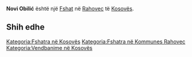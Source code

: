 {{Fshat në Kosovës
 | Emri                = Novi Obilić
| srp_N_name = Novi Obilić
| srp_N_FULL_NAME_RO = Novi Obilić
| srp_N_FULL_NAME_ND_RO = Novi Obilic
| srp_N_SORT_NAME_RG = NOVIOBILIC
| srp_N_FULL_NAME_RG = Novi Obilić
| srp_N_FULL_NAME_ND_RG = Novi Obilic

 | Emri (Rasa dhanore) = 
 | Figura              = 
 | Shteti              = Kosovo
 | Komuna              = Rahovec
 | Kodi postar         = 
 | Sipërfaqja          = 

 | Popullsia           = 

 | Regj. i popullsisë  = 
 | Dend. e popullsisë  = 
 | Faqja zyrtare       = 
 <!--- Koordinatat ----> 
 | Gjerësia            = 42.677915
 | Gjatësia            = 21.100651
 | Lartësia            = 
}}
'''Novi Obilić''' është një [[Fshat]] në [[Rahovec]] të [[Kosovës]].

<!-- == Gjeografia == -->
<!-- == Historia == -->
<!-- == Demografia == -->
== Shih edhe ==
{{Komuna Rahovec}}
{{Kosovo-Administrata-Cung}}

[[Kategoria:Fshatra në Kosovës]]
[[Kategoria:Fshatra në Kommunes Rahovec]]
[[Kategoria:Vendbanime në Kosovës]]